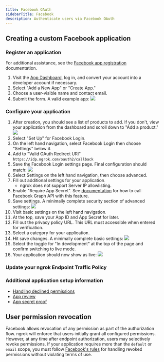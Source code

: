 ```yaml
---
title: Facebook OAuth
sidebarTitle: Facebook
description: Authenticate users via Facebook OAuth
---
```




## Creating a custom Facebook application

### Register an application

For additional assistance, see the [Facebook app registration](https://developers.facebook.com/docs/apps#register) documentation.

1. Visit the [App Dashboard](https://developers.facebook.com/apps/), log in, and convert your account into a developer account if necessary.
2. Select "Add a New App" or "Create App."
3. Choose a user-visible name and contact email.
4. Submit the form. A valid example app: ![](/img/howto/oauth/1-facebook-register.png)

### Configure your application

1. After creation, you should see a list of products to add. If you don't, view your application from the dashboard and scroll down to "Add a product." ![](/img/howto/oauth/2-facebook-add_product.png)
2. Select "Set Up" for Facebook Login.
3. On the left hand navigation, select Facebook Login then choose "Settings" below it.
4. Add to "Valid OAuth Redirect URI" `https://idp.ngrok.com/oauth2/callback`
5. Save the Facebook Login settings page. Final configuration should match: ![](/img/howto/oauth/3-facebook-login_settings.png)
6. Select Settings on the left hand navigation, then choose advanced.
7. Fill out additional settings for your application.
    - ngrok does not support Server IP allowlisting.
8. Enable "Require App Secret". See [documentation](https://developers.facebook.com/docs/facebook-login/security/#appsecret) for how to call Facebook Graph API with this feature.
9. Save settings. A minimally complete security section of advanced settings: ![](/img/howto/oauth/4-facebook-security.png)
10. Visit basic settings on the left hand navigation.
11. At the top, save your App ID and App Secret for later.
12. Fill out the privacy policy URL. This URL must accessible when entered for verification.
13. Select a category for your application.
14. Hit save changes. A minimally complete basic settings: ![](/img/howto/oauth/5-facebook-basic_settings.png)
15. Select the toggle for "In development" at the top of the page and confirm switching to live mode.
16. Your application should now show as live: ![](/img/howto/oauth/6-facebook-live.png)

### Update your ngrok Endpoint Traffic Policy

<UpdatePolicyInstructions />

<Facebook />

<ConfigAccessControl />

### Additional application setup information

- [Handling declined permissions](https://developers.facebook.com/docs/facebook-login/handling-declined-permissions)
- [App review](https://developers.facebook.com/docs/apps/review)
- [App secret proof](https://developers.facebook.com/docs/graph-api/securing-requests/#appsecret_proof)

## User permission revocation

Facebook allows revocation of any permission as part of the authorization flow. ngrok will enforce that users initially grant all configured permissions. However, at any time after endpoint authorization, users may selectively revoke permissions. If your application requires more than the `default` or `email` scope, you must follow [Facebook's rules](https://developers.facebook.com/docs/facebook-login/handling-declined-permissions#reprompt) for handling revoked permissions without violating terms of use.

